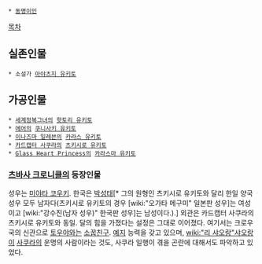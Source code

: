  * [[동명이인]]

[[목차]]

== 실존인물 ==
 * 소설가 [[아야츠지 유키토]]

== 가공인물 ==
 * [[세계정복그녀]]의 [[핫토리 유키토]]
 * [[에어]]의 [[쿠니사키 유키토]]
 * [[이나즈마 일레븐]]의 [[카라스 유키토]]
 * [[카드캡터 사쿠라]]의 [[츠키시로 유키토]]
 * [[Glass Heart Princess]]의 [[카라스마 유키토]]
=== [[츠바사 크로니클]]의 등장인물 ===
성우는 [[미야타 코우키]]. 한국은 [[박성태]][* 그의 원형인 츠키시로 유키토와 달리 한일 양국 성우 모두 남자다(츠키시로 유키토의 경우 [wiki:"오가타 메구미" 일본판 성우]는 여성이고 [wiki:"강수진(남자 성우)" 한국판 성우]는 남성이다.).]
외관은 카드캡터 사쿠라의 츠키시로 유키토와 동일. 달의 힘을 가졌다는 설정은 그대로 이어졌다. 여기서는 크로우국의 신관으로 [[토우야]]와는 [[소꿉친구]]. 
[[예지]] 능력을 갖고 있으며, [[wiki:"리 샤오랑"샤오랑]]이 [[사쿠라]]의 운명의 사람이라는 것도, 사쿠라 일행이 겪을 곤란에 대해서도 파악하고 있었다.
